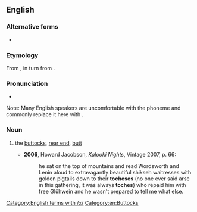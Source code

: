 ==English==

===Alternative forms===
* {{alter|en|tuches|tokhes|tuchus|tuchis|tookus|tochis|tuchas|tuckus|tochus}}

===Etymology===
From {{bor|en|yi|תּחת|tr=tokhes|t=buttocks}}, in turn from {{der|en|he|תחת|tr=tákhat|t=buttocks}}.

===Pronunciation===
* {{IPA|en|/ˈtɒxəs/|qual1=influenced by {{w|Litvish}}|/ˈtʊxəs/|qual2=influenced by {{w|Poylish}}}}
Note: Many English speakers are uncomfortable with the phoneme {{IPAchar|/x/}} and commonly replace it here with {{IPAchar|/k/}}.

===Noun===
{{en-noun|es}}

# {{lb|en|slang|chiefly|_|US}} the [[buttocks]], [[rear end]], [[butt]]
#* '''2006''', Howard Jacobson, ''Kalooki Nights'', Vintage 2007, p. 66:
#*: he sat on the top of mountains and read Wordsworth and Lenin aloud to extravagantly beautiful shikseh waitresses with golden pigtails down to their '''tocheses''' (no one ever said arse in this gathering, it was always '''toches''') who repaid him with free Glühwein and he wasn't prepared to tell me what else.

[[Category:English terms with /x/]]
[[Category:en:Buttocks]]